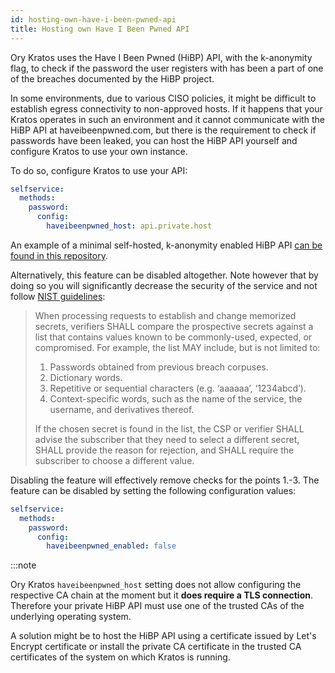 ```yaml
---
id: hosting-own-have-i-been-pwned-api
title: Hosting own Have I Been Pwned API
---
```


Ory Kratos uses the Have I Been Pwned (HiBP) API, with the k-anonymity flag, to
check if the password the user registers with has been a part of one of the
breaches documented by the HiBP project.

In some environments, due to various CISO policies, it might be difficult to
establish egress connectivity to non-approved hosts. If it happens that your
Kratos operates in such an environment and it cannot communicate with the HiBP
API at haveibeenpwned.com, but there is the requirement to check if passwords
have been leaked, you can host the HiBP API yourself and configure Kratos to use
your own instance.

To do so, configure Kratos to use your API:

```yaml title="path/to/kratos/config.yml
selfservice:
  methods:
    password:
      config:
        haveibeenpwned_host: api.private.host
```

An example of a minimal self-hosted, k-anonymity enabled HiBP API
[can be found in this repository](https://github.com/radekg/hibp).

Alternatively, this feature can be disabled altogether. Note however that by doing so
you will significantly decrease the security of the service and not follow [NIST guidelines](https://pages.nist.gov/800-63-3/sp800-63b.html):

> When processing requests to establish and change memorized secrets, verifiers SHALL compare the prospective secrets against a list that contains values known to be commonly-used, expected, or compromised. For example, the list MAY include, but is not limited to:
> 
> 1. Passwords obtained from previous breach corpuses.
> 2. Dictionary words.
> 3. Repetitive or sequential characters (e.g. ‘aaaaaa’, ‘1234abcd’).
> 4. Context-specific words, such as the name of the service, the username, and derivatives thereof.
> 
> If the chosen secret is found in the list, the CSP or verifier SHALL advise the subscriber that they need to select a different secret, SHALL provide the reason for rejection, and SHALL require the subscriber to choose a different value.

Disabling the feature will effectively remove checks for the points 1.-3.
The feature can be disabled by setting the following configuration values: 

```yaml title="path/to/kratos/config.yml
selfservice:
  methods:
    password:
      config:
        haveibeenpwned_enabled: false
```

:::note

Ory Kratos `haveibeenpwned_host` setting does not allow configuring the
respective CA chain at the moment but it **does require a TLS connection**.
Therefore your private HiBP API must use one of the trusted CAs of the
underlying operating system.

A solution might be to host the HiBP API using a certificate issued by Let's
Encrypt certificate or install the private CA certificate in the trusted CA
certificates of the system on which Kratos is running.
